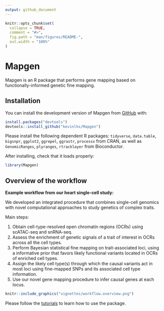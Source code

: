 ```yaml
---
output: github_document
---
```


<!-- README.md is generated from README.Rmd. Please edit that file -->

```r
knitr::opts_chunk$set(
  collapse = TRUE,
  comment = "#>",
  fig.path = "man/figures/README-",
  out.width = "100%"
)
```

# Mapgen

<!-- badges: start -->
<!-- badges: end -->

Mapgen is an R package that performs gene mapping based on functionally-informed genetic fine mapping.

## Installation

You can install the development version of Mapgen from [GitHub](https://github.com/) with:

```r
install.packages("devtools")
devtools::install_github("kevinlkx/Mapgen")
```

Please install the following dependent R packages: 
`tidyverse`, `data.table`, `bigsnpr`, `ggplot2`, 
`ggrepel`, `ggrastr`, `processx` from CRAN,
as well as `GenomicRanges`, `plyranges`, `rtracklayer` from Bioconductor.

After installing, check that it loads properly:
```r
library(Mapgen)
```

## Overview of the workflow

**Example workflow from our heart single-cell study:**

We developed an integrated procedure that combines single-cell genomics with 
novel computational approaches to study genetics of complex traits.

Main steps:

   1. Obtain cell-type-resolved open chromatin regions (OCRs) using scATAC-seq and snRNA-seq. 
   2. Assess the enrichment of genetic signals of a trait of interest in OCRs across all the cell types.
   3. Perform Bayesian statistical fine mapping on trait-associated loci, 
   using a informative prior that favors likely 
   functional variants located in OCRs of enriched cell types. 
   4. Assign the likely cell type(s) through which the causal variants act in most loci 
   using fine-mapped SNPs and its associated cell type information.
   5. Use our novel gene mapping procedure to infer causal genes at each locus. 

```r
knitr::include_graphics("vignettes/workflow.overview.png")
```

Please follow the [tutorials](https://kevinlkx.github.io/Mapgen/articles/index.html) 
to learn how to use the package. 


